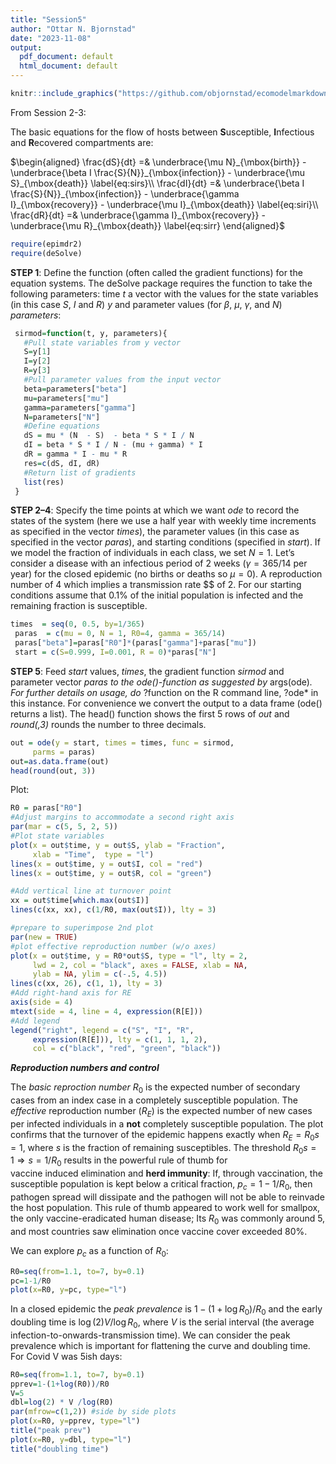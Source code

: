 ```yaml
---
title: "Session5"
author: "Ottar N. Bjornstad"
date: "2023-11-08"
output:
  pdf_document: default
  html_document: default
---
```


```r
knitr::include_graphics("https://github.com/objornstad/ecomodelmarkdowns/blob/master/f2-1-sir.png?raw=true")
```

From Session 2-3:

The basic equations for the flow of hosts between **S**usceptible, **I**nfectious and **R**ecovered
 compartments are:
 
$\begin{aligned}
    \frac{dS}{dt} =& \underbrace{\mu N}_{\mbox{birth}} - \underbrace{\beta I \frac{S}{N}}_{\mbox{infection}} - \underbrace{\mu S}_{\mbox{death}} \label{eq:sirs}\\
     \frac{dI}{dt} =& \underbrace{\beta I \frac{S}{N}}_{\mbox{infection}} - \underbrace{\gamma I}_{\mbox{recovery}} - \underbrace{\mu I}_{\mbox{death}}  \label{eq:siri}\\
     \frac{dR}{dt} =& \underbrace{\gamma I}_{\mbox{recovery}} - \underbrace{\mu R}_{\mbox{death}} \label{eq:sirr}
\end{aligned}$


```r
require(epimdr2)
require(deSolve)
```
 
**STEP 1**: Define the function (often called the gradient functions) for the equation systems. The deSolve package requires the function to take the following parameters: time *t* a vector with the values for the state variables (in this case $S$, $I$ and $R$) *y* and parameter values 
 (for $\beta$, $\mu$, $\gamma$, and $N$) *parameters*:

```r
 sirmod=function(t, y, parameters){
   #Pull state variables from y vector
   S=y[1]
   I=y[2]
   R=y[3]
   #Pull parameter values from the input vector
   beta=parameters["beta"]
   mu=parameters["mu"]
   gamma=parameters["gamma"]
   N=parameters["N"]
   #Define equations
   dS = mu * (N  - S)  - beta * S * I / N
   dI = beta * S * I / N - (mu + gamma) * I
   dR = gamma * I - mu * R
   res=c(dS, dI, dR)
   #Return list of gradients
   list(res)
 }
```

**STEP 2--4**: Specify the time points at which we want *ode* to record the states of the system (here we use a half year with weekly time increments as specified in the vector *times*), the parameter values (in this case as specified in the vector *paras*), and starting
 conditions (specified in *start*). If we model the fraction of individuals in each class, we set $N=1$. Let's consider a disease with an infectious period of 2 weeks ($\gamma = 365/14$ per year) for the closed epidemic (no births or deaths so $\mu = 0$). A reproduction number of 4 which implies a transmission rate $\beta $ of 2. For our starting conditions assume that $0.1\%$ of the initial population is infected and the remaining fraction is susceptible.
 
```r
times  = seq(0, 0.5, by=1/365)
 paras  = c(mu = 0, N = 1, R0=4, gamma = 365/14)
 paras["beta"]=paras["R0"]*(paras["gamma"]+paras["mu"])
 start = c(S=0.999, I=0.001, R = 0)*paras["N"]
```

**STEP 5**: Feed *start* values, *times*, the gradient function *sirmod* and parameter vector *paras to the ode()-function as suggested by *args(ode)*. For further details on usage, do *?function on the R command line, \ie *?ode* in this instance. For convenience we convert the output to 
a data frame (ode() returns a list). The head() function shows the first 5 rows of *out* and *round(,3)* rounds the number to three decimals.

```r
out = ode(y = start, times = times, func = sirmod, 
     parms = paras)
out=as.data.frame(out)
head(round(out, 3))
```

Plot:

```r
R0 = paras["R0"]
#Adjust margins to accommodate a second right axis
par(mar = c(5, 5, 2, 5))
#Plot state variables
plot(x = out$time, y = out$S, ylab = "Fraction",
     xlab = "Time",  type = "l")
lines(x = out$time, y = out$I, col = "red")
lines(x = out$time, y = out$R, col = "green")

#Add vertical line at turnover point
xx = out$time[which.max(out$I)]
lines(c(xx, xx), c(1/R0, max(out$I)), lty = 3)

#prepare to superimpose 2nd plot
par(new = TRUE)
#plot effective reproduction number (w/o axes)
plot(x = out$time, y = R0*out$S, type = "l", lty = 2,
     lwd = 2, col = "black", axes = FALSE, xlab = NA, 
     ylab = NA, ylim = c(-.5, 4.5))
lines(c(xx, 26), c(1, 1), lty = 3)
#Add right-hand axis for RE
axis(side = 4)
mtext(side = 4, line = 4, expression(R[E]))
#Add legend
legend("right", legend = c("S", "I", "R", 
     expression(R[E])), lty = c(1, 1, 1, 2),  
     col = c("black", "red", "green", "black"))
```

***Reproduction numbers and control***

The *basic reproction number* $R_0$ is the expected number of secondary cases from an index case in a completely susceptible population. The *effective* reproduction number ($R_E$) is the expected number of new cases per infected individuals in a **not** completely susceptible population. The plot confirms 
that the turnover of the epidemic happens exactly when $R_E = R_0 s =1$, where $s$ is the fraction of remaining susceptibles. The threshold $R_0 s = 1 \Rightarrow s = 1/R_0$ results in the powerful rule of thumb for  
vaccine induced elimination and **herd immunity**: If, through vaccination, the susceptible population is kept below a critical 
fraction, $p_c = 1-1/R_0$, then pathogen spread will dissipate and the pathogen will not be able to reinvade the host population. This rule of thumb appeared to work well for smallpox, the only vaccine-eradicated human disease; Its $R_0$ was commonly around 5, and most countries saw elimination once vaccine cover exceeded 80\%.

We can explore $p_c$ as a function of $R_0$:
```r
R0=seq(from=1.1, to=7, by=0.1)
pc=1-1/R0
plot(x=R0, y=pc, type="l")
```

In a closed epidemic the *peak prevalence* is $1-(1+\log R_0)/R_0$ and the early doubling time is $\log(2) V / \log R_0$, where $V$ is the serial interval (the average infection-to-onwards-transmission time). We can consider the peak prevalence which is important for flattening the curve and doubling time. For Covid V was 5ish days:

```r
R0=seq(from=1.1, to=7, by=0.1)
pprev=1-(1+log(R0))/R0
V=5
dbl=log(2) * V /log(R0)
par(mfrow=c(1,2)) #side by side plots
plot(x=R0, y=pprev, type="l")
title("peak prev")
plot(x=R0, y=dbl, type="l")
title("doubling time")
```


